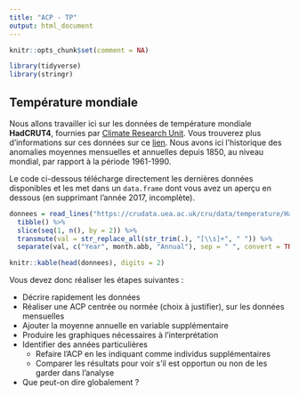 ```yaml
---
title: "ACP - TP"
output: html_document
---
```


```r
knitr::opts_chunk$set(comment = NA)
```

```r
library(tidyverse)
library(stringr)
```

## Température mondiale

Nous allons travailler ici sur les données de température mondiale **HadCRUT4**, fournies par [Climate Research Unit](https://crudata.uea.ac.uk/). Vous trouverez plus d'informations sur ces données sur ce [lien](https://crudata.uea.ac.uk/cru/data/temperature/). Nous avons ici l'historique des anomalies moyennes mensuelles et annuelles depuis 1850, au niveau mondial, par rapport à la période 1961-1990.

Le code ci-dessous télécharge directement les dernières données disponibles et les met dans un `data.frame` dont vous avez un aperçu en dessous (en supprimant l'année 2017, incomplète).

```r
donnees = read_lines("https://crudata.uea.ac.uk/cru/data/temperature/HadCRUT4-gl.dat") %>% 
  tibble() %>% 
  slice(seq(1, n(), by = 2)) %>% 
  transmute(val = str_replace_all(str_trim(.), "[\\s]+", " ")) %>%
  separate(val, c("Year", month.abb, "Annual"), sep = " ", convert = TRUE)
```

```r
knitr::kable(head(donnees), digits = 2)
```

Vous devez donc réaliser les étapes suivantes :

- Décrire rapidement les données
- Réaliser une ACP centrée ou normée (choix à justifier), sur les données mensuelles
- Ajouter la moyenne annuelle en variable supplémentaire
- Produire les graphiques nécessaires à l'interprétation
- Identifier des années particulières
    - Refaire l'ACP en les indiquant comme individus supplémentaires
    - Comparer les résultats pour voir s'il est opportun ou non de les garder dans l'analyse
- Que peut-on dire globalement ?



